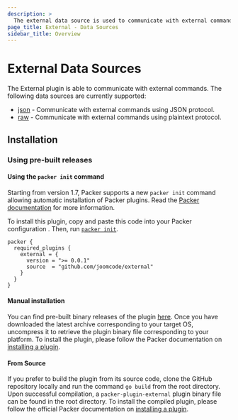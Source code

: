 ```yaml
---
description: >
  The external data source is used to communicate with external commands.
page_title: External - Data Sources
sidebar_title: Overview
---
```


# External Data Sources

The External plugin is able to communicate with external commands.
The following data sources are currently supported:

- [json](/packer/plugins/datasources/external/json) - Communicate with external commands
  using JSON protocol.
- [raw](/packer/plugins/datasources/external/raw) - Communicate with external commands
  using plaintext protocol.

## Installation

### Using pre-built releases

#### Using the `packer init` command

Starting from version 1.7, Packer supports a new `packer init` command allowing
automatic installation of Packer plugins. Read the
[Packer documentation](https://www.packer.io/docs/commands/init) for more information.

To install this plugin, copy and paste this code into your Packer configuration .
Then, run [`packer init`](https://www.packer.io/docs/commands/init).

```hcl
packer {
  required_plugins {
    external = {
      version = ">= 0.0.1"
      source  = "github.com/joomcode/external"
    }
  }
}
```

#### Manual installation

You can find pre-built binary releases of the plugin [here](https://github.com/joomcode/packer-plugin-external/releases).
Once you have downloaded the latest archive corresponding to your target OS,
uncompress it to retrieve the plugin binary file corresponding to your platform.
To install the plugin, please follow the Packer documentation on
[installing a plugin](https://www.packer.io/docs/extending/plugins/#installing-plugins).


#### From Source

If you prefer to build the plugin from its source code, clone the GitHub
repository locally and run the command `go build` from the root
directory. Upon successful compilation, a `packer-plugin-external` plugin
binary file can be found in the root directory.
To install the compiled plugin, please follow the official Packer documentation
on [installing a plugin](https://www.packer.io/docs/extending/plugins/#installing-plugins).
